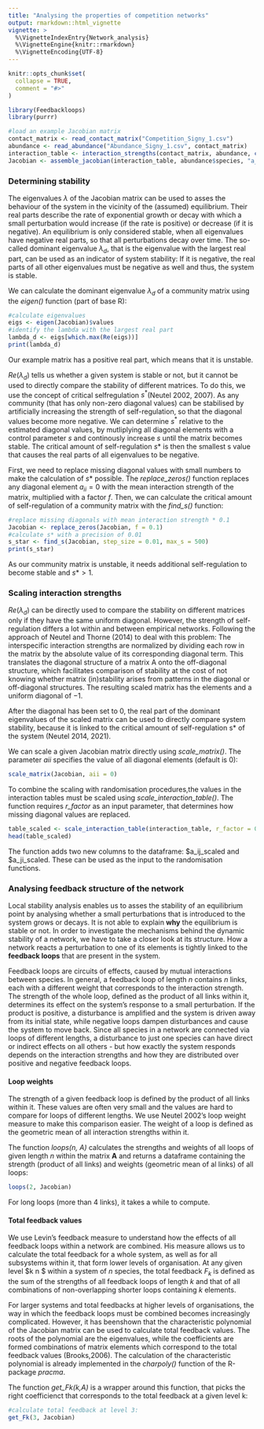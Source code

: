 ```yaml
---
title: "Analysing the properties of competition networks"
output: rmarkdown::html_vignette
vignette: >
  %\VignetteIndexEntry{Network_analysis}
  %\VignetteEngine{knitr::rmarkdown}
  %\VignetteEncoding{UTF-8}
---
```


```r
knitr::opts_chunk$set(
  collapse = TRUE,
  comment = "#>"
)
```

```r
library(Feedbackloops)
library(purrr)

#load an example Jacobian matrix
contact_matrix <- read_contact_matrix("Competition_Signy_1.csv")
abundance <- read_abundance("Abundance_Signy_1.csv", contact_matrix)
interaction_table <- interaction_strengths(contact_matrix, abundance, c(-0.1, -0.9, -0.2))
Jacobian <- assemble_jacobian(interaction_table, abundance$species, "a_ij", "a_ji")

```


### Determining stability

The eigenvalues $\lambda$ of the Jacobian matrix can be used to asses the behaviour of the system in the vicinity of the (assumed) equilibrium. Their real parts describe the rate of exponential growth or decay with which a small perturbation would increase (if the rate is positive) or decrease (if it is negative). An equilibrium is only considered stable, when all eigenvalues have negative real parts, so that all perturbations decay over time. The so-called dominant eigenvalue $\lambda_d$, that is the eigenvalue with the largest real part, can be used as an indicator of system stability: If it is negative, the real parts of all other eigenvalues must be negative as well and thus, the system is stable. 

We can calculate the dominant eigenvalue $\lambda_d$ of a community matrix using the *eigen()* function (part of base R):
```r
#calculate eigenvalues
eigs <- eigen(Jacobian)$values
#identify the lambda with the largest real part
lambda_d <- eigs[which.max(Re(eigs))]
print(lambda_d)
```
Our example matrix has a positive real part, which means that it is unstable. 

$Re(\lambda_d)$ tells us whether a given system is stable or not, but it cannot be used to directly compare the stability of different matrices. To do this, we use the concept of critical selfregulation $s^*$(Neutel 2002, 2007). As any community (that has only non-zero diagonal values) can be stabilised by artificially increasing the strength of self-regulation, so that the diagonal values become more negative. We can determine $s^*$ relative to the estimated diagonal values, by mutliplying all diagonal elements with a control parameter $s$ and continously increase $s$ until the matrix becomes stable. The critical amount of self-regulation $s*$ is then the smallest s value that causes the real parts of all eigenvalues to be negative. 

First, we need to replace missing diagonal values with small numbers to make the calculation of $s*$ possible. The *replace_zeros()* function replaces any diagonal element $a_{ii} =0$ with the mean interaction strength of the matrix, multiplied with a factor $f$.  Then, we can calculate the critical amount of self-regulation of a community matrix with the *find_s()* function:

```r
#replace missing diagonals with mean interaction strength * 0.1
Jacobian <- replace_zeros(Jacobian, f = 0.1)
#calculate s* with a precision of 0.01
s_star <- find_s(Jacobian, step_size = 0.01, max_s = 500)
print(s_star)
```
As our community matrix is unstable, it needs additional self-regulation to become stable and $s* > 1$. 


### Scaling interaction strengths


$Re(\lambda_d)$ can be directly used to compare the stability on different matrices only if they have the same uniform diagonal. However, the strength of self-regulation differs a lot within and between empirical networks. Following the approach of Neutel and Thorne (2014) to deal with this problem: The interspecific interaction strengths are normalized by dividing each row in the matrix by the absolute value of its corresponding diagonal term. This translates the diagonal structure of a matrix A onto the off-diagonal structure, which facilitates comparison of stability at the cost of not knowing whether matrix (in)stability arises from patterns in the diagonal or off-diagonal structures. The resulting scaled matrix has the elements and a uniform diagonal of $-1$. 

After the diagonal has been set to 0, the real part of the dominant eigenvalues of the scaled matrix can be used to directly compare system stability, because it is linked to the critical amount of self-regulation s* of the system (Neutel 2014, 2021). 

We can scale a given Jacobian matrix directly using *scale_matrix()*. The parameter *aii* specifies the value of all diagonal elements (default is 0): 

```r
scale_matrix(Jacobian, aii = 0)
```

To combine the scaling with randomisation procedures,the values in the interaction tables must be scaled using *scale_interaction_table()*. The function requires *r_factor* as an input parameter, that determines how missing diagonal values are replaced.  

```r
table_scaled <- scale_interaction_table(interaction_table, r_factor = 0.1)
head(table_scaled)
```

The function adds two new columns to the dataframe: \$a_ij_scaled and \$a_ji_scaled. These can be used as the input to the randomisation functions. 



### Analysing feedback structure of the network

Local stability analysis enables us to asses the stability of an equilibrium point by analysing whether a small perturbations that is introduced to the system grows or decays. It is not able to explain **why** the equilibrium is stable or not. In order to investigate the mechanisms behind the dynamic stability of a network, we have to take a closer look at its structure. How a network reacts a perturbation to one of its elements is tightly linked to the **feedback loops** that are present in the system. 

Feedback loops are circuits of effects, caused by mutual interactions between species. In general, a feedback loop of length $n$ contains $n$ links, each with a different weight that corresponds to the interaction strength. The strength of the whole loop, defined as the product of all links within it, determines its effect on the system's response to a small perturbation. If the product is positive, a disturbance is amplified and the system is driven away from its initial state, while negative loops dampen disturbances and cause the system to move back. Since all species in a network are connected via loops of different lengths, a disturbance to just one species can have direct or indirect effects on all others - but how exactly the system responds depends on the interaction strengths and how they are distributed over positive and negative feedback loops. 


#### Loop weights

The strength of a given feedback loop is defined by the product of all links within it. These values are often very small and the values are hard to compare for loops of different lengths. We use Neutel 2002's loop weight measure to make this comparison easier. The weight of a loop is defined as the geometric mean of all interaction strengths within it. 

The function *loops(n, A)* calculates the strengths and weights of all loops of given length $n$ within the matrix $\mathbf{A}$ and returns a dataframe containing the strength (product of all links) and weights (geometric mean of al links) of all loops:

```r
loops(2, Jacobian)
```
For long loops (more than 4 links), it takes a while to compute.
 
#### Total feedback values

We use Levin's feedback measure to understand how the effects of all feedback loops within a network are combined. His measure allows us to calculate the total feedback for a whole system, as well as for all subsystems within it, that form lower levels of organisation. At any given level $k \leq n $ within a system of $n$ species, the total feedback $F_k$ is defined as the sum of the strengths of all feedback loops of length $k$ and that of all combinations of non-overlapping shorter loops containing $k$ elements. 

For  larger  systems  and  total  feedbacks  at  higher  levels  of  organisations,  the  way  in  which the feedback loops must be combined becomes increasingly complicated.  However, it has beenshown  that  the characteristic  polynomial  of  the  Jacobian  matrix  can  be  used  to  calculate  total feedback  values. The  roots  of  the  polynomial  are  the  eigenvalues,  while  the  coefficients are formed combinations of matrix elements which correspond to the total feedback values (Brooks,2006). The calculation of the characteristic polynomial is already implemented in the *charpoly()* function of the R-package *pracma*. 

The function *get_Fk(k,A)* is a wrapper around this function, that picks the right coefficienct that corresponds to the total feedback at a given level k: 

```r
#calculate total feedback at level 3: 
get_Fk(3, Jacobian)
```

 


